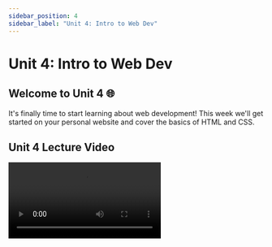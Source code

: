 ```yaml
---
sidebar_position: 4
sidebar_label: "Unit 4: Intro to Web Dev"
---
```



# Unit 4: Intro to Web Dev

## Welcome to Unit 4 🌐
It's finally time to start learning about web development! 
This week we'll get started on your personal website and cover the basics of HTML and CSS.

## Unit 4 Lecture Video

<Video src="https://www.youtube.com/embed/45teq99E4DA" />

### Fireship Videos
Take 200 seconds to check out these videos from Fireship for an even a better understanding of HTML and CSS.
<Video src="https://www.youtube.com/embed/ok-plXXHlWw" />
<Video src="https://www.youtube.com/embed/OEV8gMkCHXQ" />

## VS Code
Before we get started developing websites, we need somewhere to write our code!
**Visual Studio Code** is a very popular text editor used for all types of development. With many different extensions and lots of customizable settings, it's very flexible. 

### VS Code Download
You can download VS Code from the offical website: https://code.visualstudio.com/

### Code Terminal Command
One small cool feature is that in your terminal, you can add the `code` command, so that if you type `code <some directory or file>`, it will open up the file/directory in VS Code! 

- For Windows and Linux, this should be automatically installed.
- For Mac, to get `code` added to your terminal, just follow these [three steps](https://code.visualstudio.com/docs/setup/mac#_launching-from-the-command-line).

## HTML (HyperText Markup Language)

HTML is not a programming language; it is a **markup** language. It tells web browsers how to structure the web pages that you visit.  HTML consists of a series of elements, which can contain such as a text, image, or any other content. Each element is enclosed by tags that can specify unique attributes of the content.

![HTML Tags](../static/img/unit4/html-tags.png)

Here are some common tags that you might use:

```html
<h1> Heading level 1 </h1>
<h2> Heading level 2 </h2>
<p> A paragraph of text </p>
<!-- a comment that does not get written into your web page -->
<img /> <!-- an image -->
<ul> <!-- an unordered list with bullet points -->
	<li> list item 1 </li>
	<li> list item 2 </li>
</ul>  
<strong> **Important content that is bolded** </strong>
<em> *Emphasized content that is italicized* </em>
<div> A division or section of content </div>
```

Note that some elements like `<img>` have a self-closing tag. How does it know what the content is? More on that later...

### Nesting

Elements can be placed as the content of other elements.
```html
<div>
	<p>I <strong>love</strong> HTML!</p>
</div>
```

The following is an example of the ***wrong*** way to do nesting:

```html
<p>The WRONG way to do <strong>nesting.</p></strong> <!-- Don't do this -->
```

The **tags have to open and close in a way that they are inside or outside one another**. With the kind of overlap in the example above, the browser would be unsure what your intentions are.

### Attributes

Elements can also have **attributes**. The attributes of an element contain extra information that doesn't appear in the content. 

![HTML Attributes](../static/img/unit4/html-attributes.png)

Attributes specify options and add meaning. They are space-separated lists of names and values. (Kind of like variables.)

```html
<div attributeA="valueA" attributeB="valueB">
	Content goes here
</div>
<a href="https://facebook.com">Facebook</a>
```

Getting back to the `<img>` tag, it uses attributes to know what content to display. 

```html
<img src="/path/to/image.png">
```

Every tag can have a `class` and `id` attribute. They are just like any attribute, but they are often used to identify specific tags in CSS and JavaScript.

```html
<div class="widget foo" id="baz"></div>
```

Some things to consider about the `class` and `id` attribute: 

- They are just like any other attribute (href, src).
- An element can have many classes, only one ID.
- Each page can have only one element with a given ID.
- Can use the same class on multiple elements.
    - It's useful to apply the same style to many elements.

🧠 Pro Tip: IDs can be used for navigation (i.e.: <a href="https://marsc.dev/#experience" target="_blank">https://marsc.dev/#experience</a> will take you directly to the experience section.)

### A full HTML document

```html
<!DOCTYPE html>
<html>
  <head>
	<!--- The `head` is for meta data, and importing styles/scripts --->
    <title>My test page</title>
    <meta charset="utf-8">
	<link rel="stylesheet" href="style.css">
  </head>

  <body>
	<!--- The `body` is where the content of your website goes --->
    <p>This is my page</p>
  </body>
</html>
```

### HTML Reference

There are hundreds of tags, each with different default behaviors, that you can check out on [W3 Schools' HTML Element Reference page](https://www.w3schools.com/tags/).

## CSS (Cascading Style Sheets)

CSS is a stylesheet language used to describe the presentation of a document that is written in HTML. Unlike HTML which provides the structure for the document, CSS provides the styling and how the document is presented. 

### CSS syntax

- Selectors specify which elements a rule applies to.
- Rules specify what values to assign to different formatting properties.

```css
selector {
	property: value;
	property: value;
	...
}
```

In this case, we select all HTML elements with the `p` tag. These elements will use the font 'Arial', and be colored red.

```css
p {
	font-family: 'Arial';
	color: red;
}
```

There are three main ways of selecting HTML to style: Element, ID, and Class. Remember, ID and class can be set as attributes for each element. There are also more, base don attribute, or pseudo-classes. 

```css
p { /* Select by element tag */
	font-family: 'Arial';
	color: red;
}
.emphasize { /* Select by element class */
	font-family: 'Arial';
	color: red;
}

#redtext { /* Select by element id */
	font-family: 'Arial';
	color: red;
}

img[src] { /* Select img with src attribute */
	width: 500px;
}

a:hover { /* When 'a' tags are hovered by your mouse they become blue */
	color: blue
}
```

### CSS Reference

Mozilla has a full list of supported properties on their [CSS Reference Guide](https://developer.mozilla.org/en-US/docs/Web/CSS/Reference#index).

### Specifying Styles

The best practice way of specifying styles is to create a separate `<name>.css` file, where you will put all your styles and rules. 

```html
<head>
	 <!-- Use the './css/style.css' file for styling this document -->
	<link rel="stylesheet" href="./css/style.css">
</head>
<body>
	...
</body>
```

### The Box Model 🔲

CSS is all about boxes, in how the entire page is laid out. Each box has multiple properties in how they take up space: 

- `padding` - the space around the content. In the example below, it is the space around the paragraph text.
- `border` - the solid line that is just outside the padding.
- `margin` - the space around the outside of the border. This is used to separate elements from its neighbors
- `width` - the width of the content
- `height` - the height of the content

Padding, border and margin have direction properties. (e.g., padding-top,
margin-right, border-left). 

Borders can have a `border-color`, `border-width`, and `border-style`.

![Box Model](../static/img/unit4/box-model.png)

### Units

For the above properties, they all can be set with certain units. 

| Unit | Description |
| --- | --- |
| Pixels (px) | 1 pixel |
| Element units (em) | Relative to the font-size of the element.  |
| Percentages (%) | Relative to the parent element. |
| Real-world units (in, cm) | An inch, or centimeter. Not recommended to use. |
| Viewport (vh, vw) | Relative to 1% of the width/height of the viewport, or display. (100vh = 100% of the height of the viewport. |
- Try to use relative units (em and %) whenever possible. Helps for accessibility, when users change default sizes.
- Don't use real-world units, as these are fixed regardless of device.

### Display

The [display property](https://css-tricks.com/almanac/properties/d/display/) is one of the most important CSS properties for controlling layout. Let's take a look at a few of the more common ones.

- `inline` - Does not start on a newline and only takes up as much width as necessary.
    - Examples of inline-level elements: `<span>`, `<a>`, `<img>`
- `block` - Always starts on a new line and takes up the full width available.
    - Examples of block-level elements: `<div>`, `<p>`, `<h1>` - `<h6>`
- `none` - Hides the content.
- `flex` - An efficient way to lay out, align, and distribute space among items in a container.

### Flexbox
The `flex` display property is so important, that we are giving it its own section.  
Take 1 minute to glace over the [Flexbox Properties Guide](https://css-tricks.com/snippets/css/a-guide-to-flexbox/#aa-flexbox-properties) on this CSS Tricks page.

Imagine we have a div with 3 items in it. 
```html
<div class="container">
	<div>Item 1</div>
	<div>Item 2</div>
	<div>Item 3</div>
</div>
```
How would we arrange these items into a row that is centered in the middle of the div?
We can use flexbox!
```css
.container {
	/* Give the container a display of flex */
	display: flex;

	/* Set the direction to be row */
	flex-direction: row;

	/* Center the content in the middle */
	justify-content: center;	/* horizontally centered */
	align-items: center;		/* vertically centered */
}
```

Flexbox has a lot of powerful options. Here are a few from the [Flexbox Properties Guide](https://css-tricks.com/snippets/css/a-guide-to-flexbox/#aa-flexbox-properties) linked above.

| Rows and Columns | Horizontal Alignment | Vertical Alignment |
| --- | --- | --- |
| flex-direction | justify-content | align-items | 
| [<img src="/img/unit4/flex/rows-cols.png" alt="Flex Direction Example" style={{height: "200px"}}/>](https://css-tricks.com/snippets/css/a-guide-to-flexbox/#aa-flex-direction) | [<img src="/img/unit4/flex/justify-content.png" alt="Justify Content Types" style={{height: "400px"}}/>](https://css-tricks.com/snippets/css/a-guide-to-flexbox/#aa-justify-content)| [<img src="/img/unit4/flex/align-items.png" alt="Align Items Types" style={{height: "400px"}} />](https://css-tricks.com/snippets/css/a-guide-to-flexbox/#aa-align-items) |

Fireship has another great video explaining Flexbox and how to size and align the child elements.
<Video src="https://www.youtube.com/embed/K74l26pE4YA" />

## GitHub Pages

Alright so now that you have the beginning of an awesome website, how do you share it with the world? 
We need somewhere to host the website. 
**GitHub Pages allows us to deploy our site quickly, easily, and for free**.

To activate GitHub pages for your repository:
1. Click on the “Settings” tab
2. Click “Pages”
3. Select “main” as your Source Branch
4. Click “Save”
5. Check “Enforce HTTPS”

![GitHub Pages](../static/img/unit4/gh-pages.png)

Now, whenever you push a new commit to the `main` branch of your repository, the website will be **automatically updated**.

## Assignment

This week, we are going to start development on your very own personal website and get it deployed with GitHub Pages! The requirements to complete the assignment are fairly simple but try your best to make your site look good :)

**Required Tasks**

- Deploy your website to GitHub Pages
- Add the following to your `index.html` file
    - A `<head>` with:
        - `<title>`
        - `<link>` to your `styles.css` stylesheet
    - A `<body>` with ***at least*** each of the following tags
        - `h1`, `h2`, `p`, `a`, `img`, `ul`, `li`, `div`
        - An element that has a `class` attribute
        - An element that has an `id` attribute
- Create a `styles.css` file
    - Add color somewhere on your site
    - Modify the style of elements that have a `class` attribute
    - Modify the style of an element that has an `id`
- Use flexbox somewhere on your website

**Optional Stretch Goals**

- Add an icon to your website (should show up in your browser's tab)
- Add a media query

### Due Date

April 25nd at 11:59pm

### Submission

Complete the [Google Form](https://forms.gle/ywE4xEBNrMZXJ3Br7).

<iframe src="https://docs.google.com/forms/d/e/1FAIpQLSfu_GStSWec4__C2v9W6SwtzWuLtWYPJX3nPW25IPOlPaK3iQ/viewform?embedded=true" width="100%" height="1300" frameborder="0" marginheight="0" marginwidth="0">Loading…</iframe>

## External Resources

Practice
- Khan Academy Intro to HTML/CSS: https://www.khanacademy.org/computing/computer-programming/html-css

HTML
- W3 Schools HTML Tutorial: https://www.w3schools.com/html/default.asp

CSS
- W3 Schools CSS Tutorial: https://www.w3schools.com/css/default.asp
- CSS Tricks Almanac: https://css-tricks.com/almanac
- Fireship CSS Pro Tips Video: https://www.youtube.com/watch?v=Qhaz36TZG5Y

Flexbox
- CSS Tricks Flexbox Guide: https://css-tricks.com/snippets/css/a-guide-to-flexbox/
- Fireship Flexbox in 100 seconds: https://youtu.be/K74l26pE4YA
- Kevin Powell's Flexbox Fundamentals: https://youtu.be/u044iM9xsWU